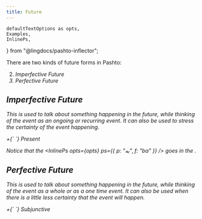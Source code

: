 ```yaml
---
title: Future
---
```


    defaultTextOptions as opts,
    Examples,
    InlinePs,
} from "@lingdocs/pashto-inflector";

There are two kinds of future forms in Pashto:

2. <i className="fas fa-video" /> Imperfective Future
1. <i className="fas fa-camera" /> Perfective Future

## Imperfective Future

This is used to talk about something happening in the future, while thinking of the event as an ongoing or recurring event. It can also be used to stress the certainty of the event happening. 

<div className="text-center">
    <img src={imperfectiveFuture} alt="" className="img-fluid" />
</div>

<Formula>
    <InlinePs opts={opts} ps={{ p: "به", f: "ba" }} /> +{` `}
    <Link to="/verbs/present-verbs/">Present</Link>
</Formula>

<BasicVerbShowCase opts={opts} tense="imperfectiveFuture" />

Notice that the <InlinePs opts={opts} ps={{ p: "به", f: "ba" }} /> goes in the <KidsSection />.

## Perfective Future

This is used to talk about something happening in the future, while thinking of the event *as a whole* or as a one time event. It can also be used when there is a little less certainty that the event will happen.

<div className="text-center">
    <img src={perfectiveFuture} alt="" className="img-fluid" />
</div>

<Formula>
    <InlinePs opts={opts} ps={{ p: "به", f: "ba" }} /> +{` `}
    <Link to="/verbs/subjunctive-verbs/">Subjunctive</Link>
</Formula>

<BasicVerbShowCase opts={opts} tense="perfectiveFuture" />
